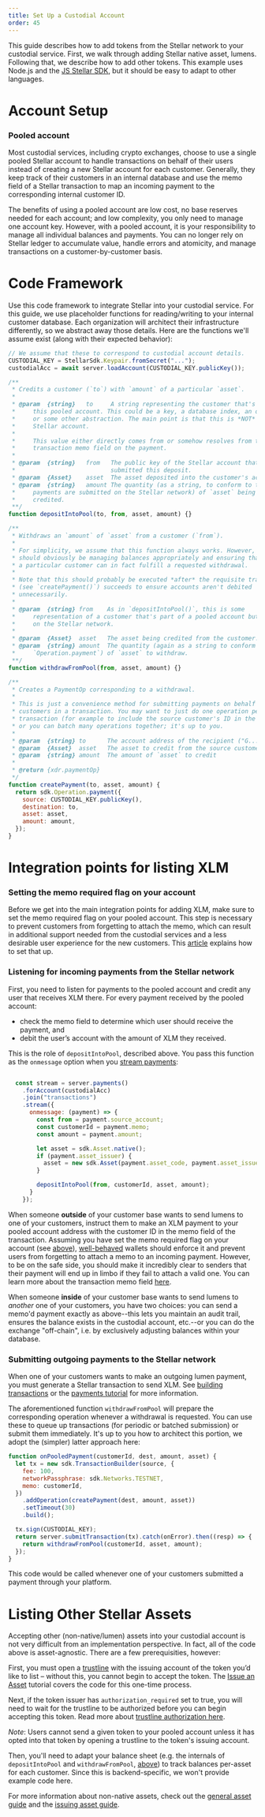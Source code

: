 ```yaml
---
title: Set Up a Custodial Account
order: 45
---
```



This guide describes how to add tokens from the Stellar network to your custodial service. First, we walk through adding Stellar native asset, lumens. Following that, we describe how to add other tokens. This example uses Node.js and the [JS Stellar SDK](https://github.com/stellar/js-stellar-sdk), but it should be easy to adapt to other languages.


# Account Setup

### Pooled account
Most custodial services, including crypto exchanges, choose to use a single pooled Stellar account to handle transactions on behalf of their users instead of creating a new Stellar account for each customer. Generally, they keep track of their customers in an internal database and use the memo field of a Stellar transaction to map an incoming payment to the corresponding internal customer ID.

The benefits of using a pooled account are low cost, no base reserves needed for each account; and low complexity, you only need to manage one account key. However, with a pooled account, it is your responsibility to manage all individual balances and payments. You can no longer rely on Stellar ledger to accumulate value, handle errors and atomicity, and manage transactions on a customer-by-customer basis.


# Code Framework
Use this code framework to integrate Stellar into your custodial service. For this guide, we use placeholder functions for reading/writing to your internal customer database. Each organization will architect their infrastructure differently, so we abstract away those details. Here are the functions we'll assume exist (along with their expected behavior):

<CodeExample title="API Assumptions">

```js
// We assume that these to correspond to custodial account details.
CUSTODIAL_KEY = StellarSdk.Keypair.fromSecret("...");
custodialAcc = await server.loadAccount(CUSTODIAL_KEY.publicKey());

/**
 * Credits a customer (`to`) with `amount` of a particular `asset`.
 *
 * @param  {string}   to     A string representing the customer that's part of
 *     this pooled account. This could be a key, a database index, an object,
 *     or some other abstraction. The main point is that this is *NOT* a
 *     Stellar account.
 *
 *     This value either directly comes from or somehow resolves from the
 *     transaction memo field on the payment.
 *
 * @param  {string}   from   The public key of the Stellar account that
 *                           submitted this deposit.
 * @param  {Asset}    asset  The asset deposited into the customer's account.
 * @param  {string}   amount The quantity (as a string, to conform to the way
 *     payments are submitted on the Stellar network) of `asset` being
 *     credited.
 **/
function depositIntoPool(to, from, asset, amount) {}

/**
 * Withdraws an `amount` of `asset` from a customer (`from`).
 *
 * For simplicity, we assume that this function always works. However, you
 * should obviously be managing balances appropriately and ensuring that
 * a particular customer can in fact fulfill a requested withdrawal.
 *
 * Note that this should probably be executed *after* the requisite transaction
 * (see `createPayment()`) succeeds to ensure accounts aren't debited
 * unnecessarily.
 *
 * @param  {string} from    As in `depositIntoPool()`, this is some
 *     representation of a customer that's part of a pooled account but not
 *     on the Stellar network.
 *
 * @param  {Asset}  asset   The asset being credited from the customer.
 * @param  {string} amount  The quantity (again as a string to conform to
 *     `Operation.payment`) of `asset` to withdraw.
 **/
function withdrawFromPool(from, asset, amount) {}

/**
 * Creates a PaymentOp corresponding to a withdrawal.
 *
 * This is just a convenience method for submitting payments on behalf of
 * customers in a transaction. You may want to just do one operation per
 * transaction (for example to include the source customer's ID in the memo),
 * or you can batch many operations together; it's up to you.
 *
 * @param  {string} to      The account address of the recipient ("G...")
 * @param  {Asset}  asset   The asset to credit from the source customer
 * @param  {string} amount  The amount of `asset` to credit
 *
 * @return {xdr.paymentOp}
 */
function createPayment(to, asset, amount) {
  return sdk.Operation.payment({
    source: CUSTODIAL_KEY.publicKey(),
    destination: to,
    asset: asset,
    amount: amount,
  });
}
```

</CodeExample>


# Integration points for listing XLM

### Setting the memo required flag on your account
Before we get into the main integration points for adding XLM, make sure to set the memo required flag on your pooled account. This step is necessary to prevent customers from forgetting to attach the memo, which can result in additional support needed from the custodial services and a less desirable user experience for the new customers. This [article](https://www.stellar.org/developers-blog/fixing-memo-less-payments) explains how to set that up.

### Listening for incoming payments from the Stellar network
First, you need to listen for payments to the pooled account and credit any user that receives XLM there. For every payment received by the pooled account:

  * check the memo field to determine which user should receive the payment, and
  * debit the user’s account with the amount of XLM they received.

This is the role of `depositIntoPool`, described above. You pass this function as the `onmessage` option when you [stream payments](https://developers.stellar.org/docs/tutorials/follow-received-payments/):

<CodeExample>

```js

  const stream = server.payments()
    .forAccount(custodialAcc)
    .join("transactions")
    .stream({
      onmessage: (payment) => {
        const from = payment.source_account;
        const customerId = payment.memo;
        const amount = payment.amount;

        let asset = sdk.Asset.native();
        if (payment.asset_issuer) {
          asset = new sdk.Asset(payment.asset_code, payment.asset_issuer);
        }

        depositIntoPool(from, customerId, asset, amount);
      }
    });
```

</CodeExample>

When someone **outside** of your customer base wants to send lumens to one of your customers, instruct them to make an XLM payment to your pooled account address with the customer ID in the memo field of the transaction. Assuming you have set the memo required flag on your account (see [above](#setting-the-memo-required-flag-on-your-account)), [well-behaved](https://github.com/stellar/stellar-protocol/blob/master/ecosystem/sep-0029.md) wallets should enforce it and prevent users from forgetting to attach a memo to an incoming payment. However, to be on the safe side, you should make it incredibly clear to senders that their payment will end up in limbo if they fail to attach a valid one. You can learn more about the transaction memo field [here](https://developers.stellar.org/docs/glossary/transactions/#memo).

When someone **inside** of your customer base wants to send lumens to *another* one of your customers, you have two choices: you can send a memo'd payment exactly as above--this lets you maintain an audit trail, ensures the balance exists in the custodial account, etc.--or you can do the exchange "off-chain", i.e. by exclusively adjusting balances within your database.

### Submitting outgoing payments to the Stellar network
When one of your customers wants to make an outgoing lumen payment, you must generate a Stellar transaction to send XLM. See [building transactions](https://stellar.github.io/js-stellar-sdk/TransactionBuilder.html) or the [payments tutorial](https://developers.stellar.org/docs/tutorials/send-and-receive-payments/#send-a-payment) for more information.

The aforementioned function `withdrawFromPool` will prepare the corresponding operation whenever a withdrawal is requested. You can use these to queue up transactions (for periodic or batched submission) or submit them immediately. It's up to you how to architect this portion, we adopt the (simpler) latter approach here:

<CodeExample>

```js
function onPooledPayment(customerId, dest, amount, asset) {
  let tx = new sdk.TransactionBuilder(source, {
    fee: 100,
    networkPassphrase: sdk.Networks.TESTNET,
    memo: customerId,
  })
    .addOperation(createPayment(dest, amount, asset))
    .setTimeout(30)
    .build();

  tx.sign(CUSTODIAL_KEY);
  return server.submitTransaction(tx).catch(onError).then((resp) => {
    return withdrawFromPool(customerId, asset, amount);
  });
}
```

</CodeExample>

This code would be called whenever one of your customers submitted a payment through your platform.


# Listing Other Stellar Assets
Accepting other (non-native/lumen) assets into your custodial account is not very difficult from an implementation perspective. In fact, all of the code above is asset-agnostic. There are a few prerequisities, however:

First, you must open a [trustline](https://developers.stellar.org/docs/start/list-of-operations/#change-trust) with the issuing account of the token you’d like to list – without this, you cannot begin to accept the token. The [Issue an Asset](https://developers.stellar.org/docs/issuing-assets/how-to-issue-an-asset/) tutorial covers the code for this one-time process.

Next, if the token issuer has `authorization_required` set to true, you will need to wait for the trustline to be authorized before you can begin accepting this token. Read more about [trustline authorization here](https://developers.stellar.org/docs/issuing-assets/control-asset-access/).

<Alert>

*Note*: Users cannot send a given token to your pooled account unless it has opted into that token by opening a trustline to the token's issuing account.

</Alert>

Then, you'll need to adapt your balance sheet (e.g. the internals of `depositIntoPool` and `withdrawFromPool`, [above](#code-framework)) to track balances per-asset for each customer. Since this is backend-specific, we won't provide example code here.

For more information about non-native assets, check out the [general asset guide](https://www.stellar.org/developers/guides/concepts/assets.html) and the [issuing asset guide](https://developers.stellar.org/docs/issuing-assets/).
